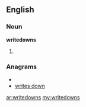 ==English==

===Noun===
'''writedowns'''

# {{plural of|[[writedown]]}}

===Anagrams===
* {{alphagram|deinorstww}}
* [[writes down#English|writes down]]

[[ar:writedowns]]
[[my:writedowns]]
